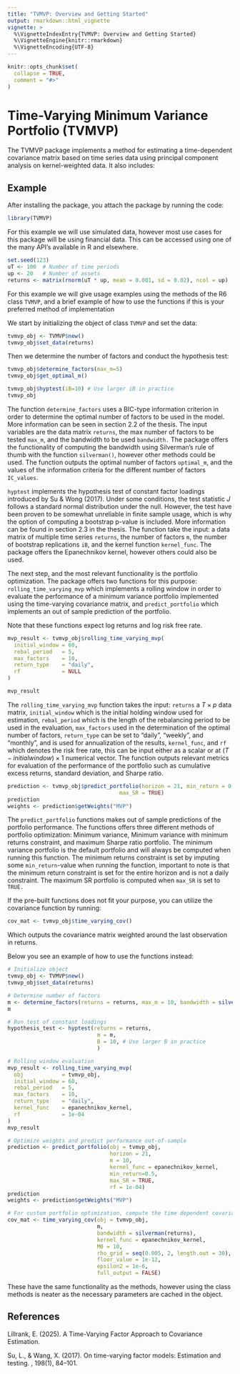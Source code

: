 ```yaml
---
title: "TVMVP: Overview and Getting Started"
output: rmarkdown::html_vignette
vignette: >
  %\VignetteIndexEntry{TVMVP: Overview and Getting Started}
  %\VignetteEngine{knitr::rmarkdown}
  %\VignetteEncoding{UTF-8}
---
```


```r
knitr::opts_chunk$set(
  collapse = TRUE,
  comment = "#>"
)
```

# Time-Varying Minimum Variance Portfolio (TVMVP)
The TVMVP package implements a method for estimating a time-dependent covariance matrix based on time series data using principal component analysis on kernel-weighted data. It also includes:

\begin{itemize}
\item A BIC-type information criterion for determining the optimal number of factors
\item A hypothesis test for time-invariant covariance
\item Rolling-window evaluation of portfolio
\item Multiple portfolio optimization techniques
\end{itemize}

## Example

After installing the package, you attach the package by running the code:

```r
library(TVMVP)
```

For this example we will use simulated data, however most use cases for this package will be using financial data. This can be accessed using one of the many API's available in R and elsewhere.

```r
set.seed(123)
uT <- 100  # Number of time periods
up <- 20   # Number of assets
returns <- matrix(rnorm(uT * up, mean = 0.001, sd = 0.02), ncol = up)
```

For this example we will give usage examples using the methods of the R6 class 
`TVMVP`, and a brief example of how to use the functions if this is your preferred
method of implementation

We start by initializing the object of class `TVMVP` and set the data:
```r
tvmvp_obj <- TVMVP$new()
tvmvp_obj$set_data(returns)
```
Then we determine the number of factors and conduct the hypothesis test:

```r
tvmvp_obj$determine_factors(max_m=5)
tvmvp_obj$get_optimal_m()

tvmvp_obj$hyptest(iB=10) # Use larger iB in practice
tvmvp_obj
```

The function `determine_factors` uses a BIC-type information criterion in order to determine the optimal number of factors to be used in the model. More information can be seen in section 2.2 of the thesis. The input variables are the data matrix `returns`, the max number of factors to be tested `max_m`, and the bandwidth to be used `bandwidth.` The package offers the functionality of computing the bandwidth using Silverman's rule of thumb with the function `silverman()`, however other methods could be used. The function outputs the optimal number of factors `optimal_m`, and the values of the information criteria for the different number of factors `IC_values`. 

`hyptest` implements the hypothesis test of constant factor loadings introduced by Su & Wong (2017). Under some conditions, the test statistic $J$ follows a standard normal distribution under the null. However, the test have been proven to be somewhat unreliable in finite sample usage, which is why the option of computing a bootstrap p-value is included. More information can be found in section 2.3 in the thesis. The function take the input: a data matrix of multiple time series `returns`, the number of factors `m`, the number of bootstrap replications `iB`, and the kernel function `kernel_func`. The package offers the Epanechnikov kernel, however others could also be used.

The next step, and the most relevant functionality is the portfolio optimization. The package offers two functions for this purpose: `rolling_time_varying_mvp` which implements a rolling window in order to evaluate the performance of a minimum variance portfolio implemented using the time-varying covariance matrix, and `predict_portfolio` which implements an out of sample prediction of the portfolio.

Note that these functions expect log returns and log risk free rate.

```r
mvp_result <- tvmvp_obj$rolling_time_varying_mvp(
  initial_window = 60,
  rebal_period   = 5,
  max_factors    = 10,
  return_type    = "daily",
  rf             = NULL
)

mvp_result
```

The `rolling_time_varying_mvp` function takes the input: `returns` a $T\times p$ data matrix, `initial_window` which is the initial holding window used for estimation, `rebal_period` which is the length of the rebalancing period to be used in the evaluation, `max_factors` used in the determination of the optimal number of factors, `return_type` can be set to "daily", "weekly", and "monthly", and is used for annualization of the results, `kernel_func`, and `rf` which denotes the risk free rate, this can be input either as a scalar or at $(T-initialwindow)\times 1$ numerical vector. The function outputs relevant metrics for evaluation of the performance of the portfolio such as cumulative excess returns, standard deviation, and Sharpe ratio.

```r
prediction <- tvmvp_obj$predict_portfolio(horizon = 21, min_return = 0.5, 
                                   max_SR = TRUE)
prediction
weights <- prediction$getWeights("MVP")
```

The `predict_portfolio` functions makes out of sample predictions of the portfolio performance. The functions offers three different methods of portfolio optimization: Minimum variance, Minimum variance with minimum returns constraint, and maximum Sharpe ratio portfolio. The minimum variance portfolio is the default portfolio and will always be computed when running this function. The minimum returns constraint is set by imputing some `min_return`-value when running the function, important to note is that the minimum return constraint is set for the entire horizon and is not a daily constraint. The maximum SR portfolio is computed when `max_SR` is set to `TRUE.`

If the pre-built functions does not fit your purpose, you can utilize the covariance function by running:

```r
cov_mat <- tvmvp_obj$time_varying_cov()
```

Which outputs the covariance matrix weighted around the last observation in returns.

Below you see an example of how to use the functions instead:
```r
# Initialize object
tvmvp_obj <- TVMVP$new()
tvmvp_obj$set_data(returns)

# Determine number of factors
m <- determine_factors(returns = returns, max_m = 10, bandwidth = silverman(returns))$optimal_m
m

# Run test of constant loadings
hypothesis_test <- hyptest(returns = returns,
                            m = m,
                            B = 10, # Use larger B in practice
                            )

# Rolling window evaluation
mvp_result <- rolling_time_varying_mvp(
  obj            = tvmvp_obj,
  initial_window = 60,
  rebal_period   = 5,
  max_factors    = 10,
  return_type    = "daily",
  kernel_func    = epanechnikov_kernel,
  rf             = 1e-04
)
mvp_result

# Optimize weights and predict performance out-of-sample
prediction <- predict_portfolio(obj = tvmvp_obj, 
                                horizon = 21, 
                                m = 10,
                                kernel_func = epanechnikov_kernel,
                                min_return=0.5,
                                max_SR = TRUE,
                                rf = 1e-04)
prediction
weights <- prediction$getWeights("MVP")

# For custom portfolio optimization, compute the time dependent covariance:
cov_mat <- time_varying_cov(obj = tvmvp_obj,
                            m,
                            bandwidth = silverman(returns),
                            kernel_func = epanechnikov_kernel,
                            M0 = 10,
                            rho_grid = seq(0.005, 2, length.out = 30),
                            floor_value = 1e-12,
                            epsilon2 = 1e-6,
                            full_output = FALSE)

```
These have the same functionality as the methods, however using the class
methods is neater as the necessary parameters are cached in the object.

## References
Lillrank, E. (2025). A Time-Varying Factor Approach to Covariance Estimation.

Su, L., & Wang, X. (2017). On time-varying factor models: Estimation and testing. \emph{Journal of Econometrics}, 198(1), 84–101.

